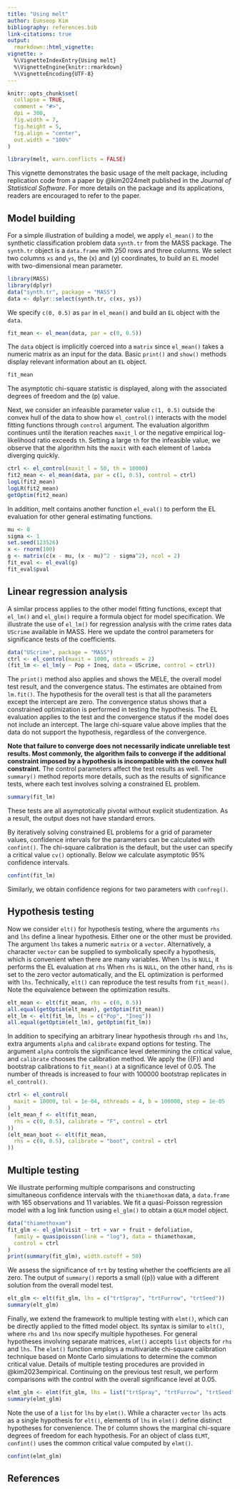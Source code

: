 ```yaml
---
title: "Using melt"
author: Eunseop Kim
bibliography: references.bib
link-citations: true
output: 
  rmarkdown::html_vignette:
vignette: >
  %\VignetteIndexEntry{Using melt}
  %\VignetteEngine{knitr::rmarkdown}
  %\VignetteEncoding{UTF-8}
---
```


```r
knitr::opts_chunk$set(
  collapse = TRUE,
  comment = "#>",
  dpi = 300,
  fig.width = 7,
  fig.height = 5,
  fig.align = "center",
  out.width = "100%"
)
```
```r
library(melt, warn.conflicts = FALSE)
```

This vignette demonstrates the basic usage of the melt package, including 
replication code from a paper by @kim2024melt published in the *Journal of 
Statistical Software*. For more details on the 
package and its applications, readers are encouraged to refer to the paper.


## Model building

For a simple illustration of building a model, we apply `el_mean()` to the 
synthetic classification problem data `synth.tr` from the MASS package. The 
`synth.tr` object is a `data.frame` with 250 rows and three columns. We select 
two columns `xs` and `ys`, the \(x\) and \(y\) coordinates, to build an `EL` 
model with two-dimensional mean parameter.

```r
library(MASS)
library(dplyr)
data("synth.tr", package = "MASS")
data <- dplyr::select(synth.tr, c(xs, ys))
```

We specify `c(0, 0.5)` as `par` in `el_mean()` and build an `EL` object with the 
`data`.

```r
fit_mean <- el_mean(data, par = c(0, 0.5))
```

The `data` object is implicitly coerced into a `matrix` since `el_mean()` takes 
a numeric matrix as an input for the data. Basic `print()` and `show()` methods 
display relevant information about an `EL` object.

```r
fit_mean
```

The asymptotic chi-square statistic is displayed, along with the associated
degrees of freedom and the \(p\) value.

Next, we consider an infeasible parameter value `c(1, 0.5)` outside the convex 
hull of the data to show how `el_control()` interacts with the model fitting
functions through `control` argument. The evaluation algorithm continues until 
the iteration reaches `maxit_l` or the negative empirical log-likelihood ratio 
exceeds `th`. Setting a large `th` for the infeasible value, we observe that the
algorithm hits the `maxit` with each element of `lambda` diverging quickly.

```r
ctrl <- el_control(maxit_l = 50, th = 10000)
fit2_mean <- el_mean(data, par = c(1, 0.5), control = ctrl)
logL(fit2_mean)
logLR(fit2_mean)
getOptim(fit2_mean)
```

In addition, melt contains another function `el_eval()` to perform the EL 
evaluation for other general estimating functions.

```r
mu <- 0
sigma <- 1
set.seed(123526)
x <- rnorm(100)
g <- matrix(c(x - mu, (x - mu)^2 - sigma^2), ncol = 2)
fit_eval <- el_eval(g)
fit_eval$pval
```


## Linear regression analysis

A similar process applies to the other model fitting functions, except that
`el_lm()` and `el_glm()` require a formula object for model specification. We 
illustrate the use of `el_lm()` for regression analysis with the crime rates 
data `UScrime` available in MASS. Here we update the control parameters for 
significance tests of the coefficients.

```r
data("UScrime", package = "MASS")
ctrl <- el_control(maxit = 1000, nthreads = 2)
(fit_lm <- el_lm(y ~ Pop + Ineq, data = UScrime, control = ctrl))
```

The `print()` method also applies and shows the MELE, the overall model test
result, and the convergence status. The estimates are obtained from `lm.fit()`.
The hypothesis for the overall test is that all the parameters except the 
intercept are zero. The convergence status shows that a constrained optimization 
is performed in testing the hypothesis. The EL evaluation applies to the test 
and the convergence status if the model does not include an intercept.
The large chi-square value above implies that the data do not support the
hypothesis, regardless of the convergence. 

**Note that failure to converge does not necessarily indicate unreliable test 
results. Most commonly, the algorithm fails to converge if the additional 
constraint imposed by a hypothesis is incompatible with the convex hull 
constraint.** The control parameters affect the test results as well. The 
`summary()` method reports more details, such as the results of significance 
tests, where each test involves solving a constrained EL problem.

```r
summary(fit_lm)
```

These tests are all asymptotically pivotal without explicit studentization.
As a result, the output does not have standard errors.

By iteratively solving constrained EL problems for a grid of parameter values,
confidence intervals for the parameters can be calculated with `confint()`.
The chi-square calibration is the default, but the user can specify a critical
value `cv()` optionally. Below we calculate asymptotic 95% confidence intervals.

```r
confint(fit_lm)
```

Similarly, we obtain confidence regions for two parameters with `confreg()`.


## Hypothesis testing

Now we consider `elt()` for hypothesis testing, where the arguments `rhs` and 
`lhs` define a linear hypothesis. Either one or the other must be provided. The 
argument `lhs` takes a numeric `matrix` or a `vector`. Alternatively, a 
character `vector` can be supplied to symbolically specify a hypothesis, which 
is convenient when there are many variables. When `lhs` is `NULL`, it performs 
the EL evaluation at `rhs` When `rhs` is `NULL`, on the other hand, `rhs` is set 
to the zero vector automatically, and the EL optimization is performed with 
`lhs`. Technically, `elt()` can reproduce the test results from `fit_mean()`.
Note the equivalence between the optimization results.

```r
elt_mean <- elt(fit_mean, rhs = c(0, 0.5))
all.equal(getOptim(elt_mean), getOptim(fit_mean))
elt_lm <- elt(fit_lm, lhs = c("Pop", "Ineq"))
all.equal(getOptim(elt_lm), getOptim(fit_lm))
```

In addition to specifying an arbitrary linear hypothesis through `rhs` and 
`lhs`, extra arguments `alpha` and `calibrate` expand options for testing. The 
argument `alpha` controls the significance level determining the critical value, 
and `calibrate` chooses the calibration method. We apply the \({F}\) and 
bootstrap calibrations to `fit_mean()` at a significance level of 0.05. The 
number of threads is increased to four with 100000 bootstrap replicates in 
`el_control()`.

```r
ctrl <- el_control(
  maxit = 10000, tol = 1e-04, nthreads = 4, b = 100000, step = 1e-05
)
(elt_mean_f <- elt(fit_mean,
  rhs = c(0, 0.5), calibrate = "F", control = ctrl
))
(elt_mean_boot <- elt(fit_mean,
  rhs = c(0, 0.5), calibrate = "boot", control = ctrl
))
```


## Multiple testing

We illustrate performing multiple comparisons and constructing simultaneous 
confidence intervals with the `thiamethoxam` data, a `data.frame` with 165 
observations and 11 variables. We fit a quasi-Poisson regression model with a 
log link function using `el_glm()` to obtain a `QGLM` model object.

```r
data("thiamethoxam")
fit_glm <- el_glm(visit ~ trt + var + fruit + defoliation,
  family = quasipoisson(link = "log"), data = thiamethoxam,
  control = ctrl
)
print(summary(fit_glm), width.cutoff = 50)
```

We assess the significance of `trt` by testing whether the coefficients are all 
zero. The output of `summary()` reports a small \({p}\) value with a different 
solution from the overall model test.

```r
elt_glm <- elt(fit_glm, lhs = c("trtSpray", "trtFurrow", "trtSeed"))
summary(elt_glm)
```

Finally, we extend the framework to multiple testing with `elmt()`, which can be directly applied to the fitted model object. Its syntax is similar to `elt()`, 
where `rhs` and `lhs` now specify multiple hypotheses. For general hypotheses 
involving separate matrices, `elmt()` accepts `list` objects for `rhs` and 
`lhs`. The `elmt()` function employs a multivariate chi-square calibration 
technique based on Monte Carlo simulations to determine the common critical 
value. Details of multiple testing procedures are provided in @kim2023empirical.
Continuing on the previous test result, we perform comparisons with the control 
with the overall significance level at 0.05.

```r
elmt_glm <- elmt(fit_glm, lhs = list("trtSpray", "trtFurrow", "trtSeed"))
summary(elmt_glm)
```

Note the use of a `list` for `lhs` by `elmt()`. While a character `vector` `lhs` 
acts as a single hypothesis for `elt()`, elements of `lhs` in `elmt()` define 
distinct hypotheses for convenience. The `Df` column shows the marginal 
chi-square degrees of freedom for each hypothesis. For an object of class 
`ELMT`, `confint()` uses the common critical value computed by `elmt()`.

```r
confint(elmt_glm)
```


## References
